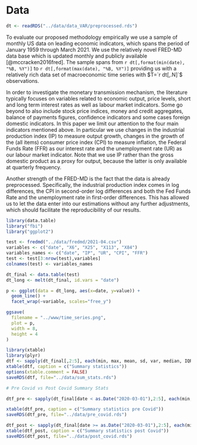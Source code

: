 # Data {#data}

```r
dt <- readRDS("../data/data_VAR/preprocessed.rds")
```


To evaluate our proposed methodology empirically we use a sample of monthly US data on leading economic indicators, which spans the period of January 1959 through March 2021. We use the relatively novel FRED-MD data base which is updated monthly and publicly available [@mccracken2016fred]. The sample spans from `r dt[,format(min(date), "%B, %Y")]` to `r dt[,format(max(date), "%B, %Y")]` providing us with a relatively rich data set of macroeconomic time series with $T=`r dt[,.N]`$ observations.

In order to investigate the monetary transmission mechanism, the literature typically focuses on variables related to economic output, price levels, short and long term interest rates as well as labour market indicators. Some go beyond to also include stock price indices, money and credit aggregates, balance of payments figures, confidence indicators and some cases foreign domestic indicators. In this paper we limit our attention to the four main indicators mentioned above. In particular we use changes in the industrial production index (IP) to measure output growth, changes in the growth of the (all items) consumer price index (CPI) to measure inflation, the Federal Funds Rate (FFR) as our interest rate and the unemployment rate (UR) as our labour market indicator. Note that we use IP rather than the gross domestic product as a proxy for output, because the latter is only available at quarterly frequency. 

Another strength of the FRED-MD is the fact that the data is already preprocessed. Specifically, the industrial production index comes in log differences, the CPI in second-order log differences and both the Fed Funds Rate and the unemployment rate in first-order differences. This has allowed us to let the data enter into our estimations without any further adjustments, which should facilitate the reproducibility of our results.

```r
library(data.table)
library("fbi")
library("ggplot2")

test <- fredmd("../data/fredmd/2021-04.csv")
variables <- c("date", "X6", "X25", "X113", "X84")
variables_names <- c("date", "IP", "UR", "CPI", "FFR")
test <- test[3:nrow(test),variables]
colnames(test) <- variables_names

dt_final <- data.table(test)
dt_long <- melt(dt_final, id.vars = "date")

p <- ggplot(data = dt_long, aes(x=date, y=value)) +
  geom_line() +
  facet_wrap(~variable, scales="free_y")

ggsave(
  filename = "../www/time_series.png", 
  plot = p,
  width = 8,
  height = 4
)
```


```r
library(xtable)
library(plyr)
dtf <- sapply(dt_final[,2:5], each(min, max, mean, sd, var, median, IQR))
xtable(dtf, caption = c("Summary statistics"))
options(xtable.comment = FALSE)
saveRDS(dtf, file="../data/sum_stats.rds")
```


```r
# Pre Covid vs Post Covid Summary Stats

dtf_pre <- sapply(dt_final[date < as.Date("2020-03-01"),2:5], each(min, max, mean, sd, var, median, IQR))

xtable(dtf_pre, caption = c("Summary statistics pre Covid"))
saveRDS(dtf_pre, file="../data/pre_covid.rds")
```

```r
dtf_post <- sapply(dt_final[date >= as.Date("2020-03-01"),2:5], each(min, max, mean, sd, var, median, IQR))
xtable(dtf_post, caption = c("Summary statistics post Covid"))
saveRDS(dtf_post, file="../data/post_covid.rds")
```

